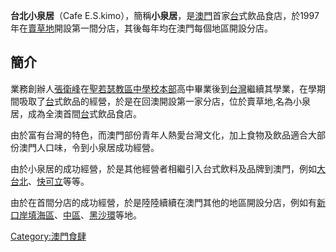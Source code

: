 {{多個問題|
{{advert|time=2017-10-08T09:50:47+00:00}}
{{Unreferenced|time=2008-11-09}}
{{重寫}}
}}
'''台北小泉居'''（Cafe E.S.kimo），簡稱'''小泉居'''，是[[澳門|澳門]]首家[[台灣|台]]式飲品食店，於1997年在[[賣草地|賣草地]]開設第一間分店，其後每年均在澳門每個地區開設分店。

==簡介==
業務創辦人[[張衛峰|張衛峰]]在[[聖若瑟教區中學校本部|聖若瑟教區中學校本部]]高中畢業後到[[台灣|台灣]]繼續其學業，在學期間吸取了[[台灣|台]]式飲品的經營，於是在回澳開設第一家分店，位於賣草地,名為小泉居，成為全澳首間[[台灣|台]]式飲品食店。

由於富有台灣的特色，而澳門部份青年人熱愛台灣文化，加上食物及飲品適合大部份澳門人口味，令到小泉居成功經營。

由於小泉居的成功經營，於是其他經營者相繼引入台式飲料及品牌到澳門，例如[[大台北|大台北]]、[[快可立|快可立]]等等。

由於在首間分店的成功經營，於是陸陸續續在澳門其他的地區開設分店，例如有[[新口岸填海區|新口岸填海區]]、[[中區（澳門）|中區]]、[[黑沙環|黑沙環]]等地。



[[Category:澳門食肆|Category:澳門食肆]]
